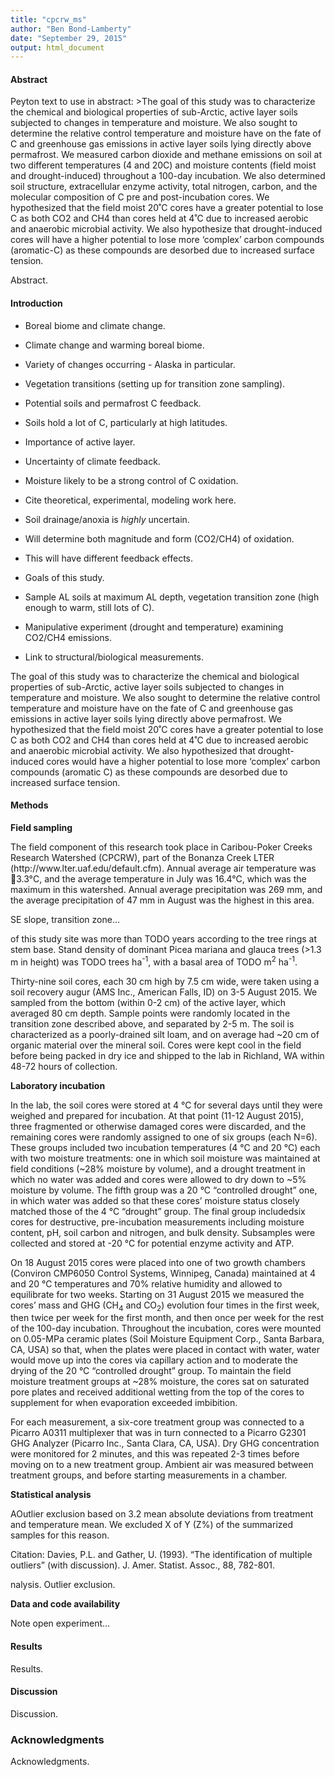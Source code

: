 ```yaml
---
title: "cpcrw_ms"
author: "Ben Bond-Lamberty"
date: "September 29, 2015"
output: html_document
---
```


#### Abstract

Peyton text to use in abstract:
>The goal of this study was to characterize the chemical and biological properties of sub-Arctic, active layer soils subjected to changes in temperature and moisture. We also sought to determine the relative control temperature and moisture have on the fate of C and greenhouse gas emissions in active layer soils lying directly above permafrost. We measured carbon dioxide and methane emissions on soil at two different temperatures (4 and 20C) and moisture contents (field moist and drought-induced) throughout a 100-day incubation. We also determined soil structure, extracellular enzyme activity, total nitrogen, carbon, and the molecular composition of C pre and post-incubation cores. We hypothesized that the field moist 20˚C cores have a greater potential to lose C as both CO2 and CH4 than cores held at 4˚C due to increased aerobic and anaerobic microbial activity. We also hypothesize that drought-induced cores will have a higher potential to lose more ‘complex’ carbon compounds (aromatic-C) as these compounds are desorbed due to increased surface tension.


Abstract.

#### Introduction

* Boreal biome and climate change.
 * Climate change and warming boreal biome.
 * Variety of changes occurring - Alaska in particular.
 * Vegetation transitions (setting up for transition zone sampling).

* Potential soils and permafrost C feedback. 
 * Soils hold a lot of C, particularly at high latitudes.
 * Importance of active layer.
 * Uncertainty of climate feedback.

* Moisture likely to be a strong control of C oxidation.
 * Cite theoretical, experimental, modeling work here. 
 * Soil drainage/anoxia is *highly* uncertain.
 * Will determine both magnitude and form (CO2/CH4) of oxidation.
 * This will have different feedback effects.

* Goals of this study.
 * Sample AL soils at maximum AL depth, vegetation transition zone (high enough to warm, still lots of C).
 * Manipulative experiment (drought and temperature) examining CO2/CH4 emissions.
 * Link to structural/biological measurements.

The goal of this study was to characterize the chemical and biological properties of sub-Arctic, active layer soils subjected to changes in temperature and moisture. We also sought to determine the relative control temperature and moisture have on the fate of C and greenhouse gas emissions in active layer soils lying directly above permafrost. We hypothesized that the field moist 20˚C cores have a greater potential to lose C as both CO2 and CH4 than cores held at 4˚C due to increased aerobic and anaerobic microbial activity. We also hypothesized that drought-induced cores would have a higher potential to lose more ‘complex’ carbon compounds (aromatic C) as these compounds are desorbed due to increased surface tension.

 
#### Methods

**Field sampling**

The field component of this research took place in Caribou-Poker Creeks Research Watershed (CPCRW), part of the Bonanza Creek LTER (http://www.lter.uaf.edu/default.cfm). Annual average air temperature was 􏰀3.3°C, and the average temperature in July was 16.4°C, which was the maximum in this watershed. Annual average precipitation was 269 mm, and the average precipitation of 47 mm in August was the highest in this area. 

SE slope, transition zone...

of this study site was more than TODO years according to the tree rings at stem base. Stand density of dominant Picea mariana and glauca trees (>1.3 m in height) was TODO trees ha^-1^, with a basal area of TODO m^2^ ha^-1^.

Thirty-nine soil cores, each 30 cm high by 7.5 cm wide, were taken using a soil recovery augur (AMS Inc., American Falls, ID) on 3-5 August 2015. We sampled from the bottom (within 0-2 cm) of the active layer, which averaged 80 cm depth. Sample points were randomly located in the transition zone described above, and separated by 2-5 m. The soil is characterized as a poorly-drained silt loam, and on average had ~20 cm of organic material over the mineral soil. Cores were kept cool in the field before being packed in dry ice and shipped to the lab in Richland, WA within 48-72 hours of collection.

**Laboratory incubation**

In the lab, the soil cores were stored at 4 &deg;C for several days until they were weighed and prepared for incubation. At that point (11-12 August 2015), three fragmented or otherwise damaged cores were discarded, and the remaining cores were randomly assigned to one of six groups (each N=6). These groups included two incubation temperatures (4 &deg;C and 20 &deg;C) each with two moisture treatments: one in which soil moisture was maintained at field conditions (~28% moisture by volume), and a drought treatment in which no water was added and cores were allowed to dry down to ~5% moisture by volume. The fifth group was a 20 &deg;C "controlled drought" one, in which water was added so that these cores' moisture status closely matched those of the 4 &deg;C "drought" group. The final group includedsix cores for destructive, pre-incubation measurements including moisture content, pH, soil carbon and nitrogen, and bulk density. Subsamples were collected and stored at -20 &deg;C for potential enzyme activity and ATP.

On 18 August 2015 cores were placed into one of two growth chambers (Conviron CMP6050 Control Systems, Winnipeg, Canada) maintained at 4 and 20 &deg;C temperatures and 70% relative humidity and allowed to equilibrate for two weeks. Starting on 31 August 2015 we measured the cores' mass and GHG (CH~4~ and CO~2~) evolution four times in the first week, then twice per week for the first month, and then once per week for the rest of the 100-day incubation. Throughout the incubation, cores were mounted on 0.05-MPa ceramic plates (Soil Moisture Equipment Corp., Santa Barbara, CA, USA) so that, when the plates were placed in contact with water, water would move up into the cores via capillary action and to moderate the drying of the 20 &deg;C "controlled drought" group. To maintain the field moisture treatment groups at ~28% moisture, the cores sat on saturated pore plates and received additional wetting from the top of the cores to supplement for when evaporation exceeded imbibition.

For each measurement, a six-core treatment group was connected to a Picarro A0311 multiplexer that was in turn connected to a Picarro G2301 GHG Analyzer (Picarro Inc., Santa Clara, CA, USA). Dry GHG concentration were monitored for 2 minutes, and this was repeated 2-3 times before moving on to a new treatment group. Ambient air was measured between treatment groups, and before starting measurements in a chamber.

**Statistical analysis**

AOutlier exclusion based on 3.2 mean absolute deviations from treatment and temperature mean. We excluded X of Y (Z%) of the summarized samples for this reason.

Citation: Davies, P.L. and Gather, U. (1993). "The identification of multiple outliers" (with discussion). J. Amer. Statist. Assoc., 88, 782-801.



nalysis. Outlier exclusion. 

**Data and code availability**

Note open experiment...

#### Results

Results.

#### Discussion

Discussion.

### Acknowledgments

Acknowledgments.
